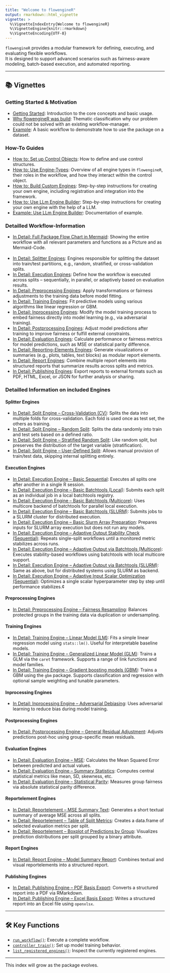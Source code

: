 ```yaml
---
title: "Welcome to flowengineR"
output: rmarkdown::html_vignette
vignette: >
  %\VignetteIndexEntry{Welcome to flowengineR}
  %\VignetteEngine{knitr::rmarkdown}
  %\VignetteEncoding{UTF-8}
---
```


`flowengineR` provides a modular framework for defining, executing, and evaluating flexible workflows.  
It is designed to support advanced scenarios such as fairness-aware modeling, batch-based execution, and automated reporting.

---

## 📚 Vignettes

### Getting Started & Motivation
- [Getting Started](getting_started.html): Introduction to the core concepts and basic usage.
- [Why flowengineR was build](why_flowengineR.html): Thematic classification why our problem could not be solved with an existing workflow-manager.
- [Example](example_workflow_credit.html): A basic workflow to demonstrate how to use the package on a dataset.

### How-To Guides
- [How to: Set up Control Objects](how_to_build_controlobjekt.html): How to define and use control structures.
- [How to: Use Engine-Types](how_to_use_engines.html): Overview of all engine types in `flowengineR`, their roles in the workflow, and how they interact within the control object.
- [How to: Build Custom Engines](how_to_build_custom_engine.html): Step-by-step instructions for creating your own engine, including registration and integration into the framework.
- [How to: Use LLm Engine Builder](how_to_use_llm_engine_builder.html): Step-by-step instructions for creating your own engine with the help of a LLM.
- [Example: Use LLm Engine Builder](llm_demonstration_eval_median.html): Documentation of example.

### Detailled Workflow-Information
- [In Detail: Full Package Flow Chart in Mermaid](metalevel_flowchart.html): Showing the entire workflow with all relevant parameters and functions as a Picture and as Mermaid-Code.
<br><br>
- [In Detail: Splitter Engines](detail_engines_split.html): Engines responsible for splitting the dataset into train/test partitions, e.g., random, stratified, or cross-validation splits.
- [In Detail: Execution Engines](detail_engines_execution.html): Define how the workflow is executed across splits – sequentially, in parallel, or adaptively based on evaluation results.
- [In Detail: Preprocessing Engines](detail_engines_preprocessing.html): Apply transformations or fairness adjustments to the training data before model fitting.
- [In Detail: Training Engines](detail_engines_train.html): Fit predictive models using various algorithms like linear regression or GBM.
- [In Detail: Inprocessing Engines](detail_engines_inprocessing.html): Modify the model training process to embed fairness directly into model learning (e.g., via adversarial training).
- [In Detail: Postprocessing Engines](detail_engines_postprocessing.html): Adjust model predictions after training to improve fairness or fulfill external constraints.
- [In Detail: Evaluation Engines](detail_engines_evaluation.html): Calculate performance or fairness metrics for model predictions, such as MSE or statistical parity difference.
- [In Detail: Reporting-Elements Engines](detail_engines_reportelement.html): Generate visualizations or summaries (e.g., plots, tables, text blocks) as modular report elements.
- [In Detail: Report Engines](detail_engines_report.html): Combine multiple report elements into structured reports that summarize results across splits and metrics.
- [In Detail: Publishing Engines](detail_engines_publish.html): Export reports to external formats such as PDF, HTML, Excel, or JSON for further analysis or sharing.



### Detailled Information on included Engines

#### Splitter Engines
- [In Detail: Split Engine – Cross-Validation (CV)](detail_engine_split_cv.html): Splits the data into multiple folds for cross-validation. Each fold is used once as test set, the others as training.
- [In Detail: Split Engine – Random Split](detail_engine_split_random.html): Splits the data randomly into train and test sets based on a defined ratio.
- [In Detail: Split Engine – Stratified Random Split](detail_engine_split_random_stratified.html): Like random split, but preserves the distribution of the target variable (stratification).
- [In Detail: Split Engine – User-Defined Split](detail_engine_split_userdefined.html): Allows manual provision of train/test data, skipping internal splitting entirely.

#### Execution Engines
- [In Detail: Execution Engine – Basic Sequential](detail_engine_execution_basic_sequential.html): Executes all splits one after another in a single R session.
- [In Detail: Execution Engine – Basic Batchtools (Local)](detail_engine_execution_basic_batchtools_local.html): Submits each split as an individual job in a local batchtools registry.
- [In Detail: Execution Engine – Basic Batchtools (Multicore)](detail_engine_execution_basic_batchtools_multicore.html): Uses multicore backend of batchtools for parallel local execution.
- [In Detail: Execution Engine – Basic Batchtools (SLURM)](detail_engine_execution_basic_batchtools_slurm.html): Submits jobs to a SLURM cluster for distributed execution.
- [In Detail: Execution Engine – Basic Slurm Array Preparation](detail_engine_execution_basic_slurm_array.html): Prepares inputs for SLURM array execution but does not run any models.
- [In Detail: Execution Engine – Adaptive Output Stability Check (Sequential)](detail_engine_execution_adaptive_output_sequential.html): Repeats single-split workflows until a monitored metric stabilizes across runs.
- [In Detail: Execution Engine – Adaptive Output via Batchtools (Multicore)](detail_engine_execution_adaptive_output_batchtools_multicore.html): Executes stability-based workflows using batchtools with local multicore support.
- [In Detail: Execution Engine – Adaptive Output via Batchtools (SLURM)](detail_engine_execution_adaptive_output_batchtools_slurm.html): Same as above, but for distributed systems using SLURM as backend.
- [In Detail: Execution Engine – Adaptive Input Scalar Optimization (Sequential)](detail_engine_execution_adaptive_input_scalar_sequential.html): Optimizes a single scalar hyperparameter step by step until performance stabilizes.¢

#### Preprocessing Engines
- [In Detail: Preprocessing Engine – Fairness Resampling](detail_engine_preprocessing_fairness_resampling.html): Balances protected groups in the training data via duplication or undersampling.

#### Training Engines
- [In Detail: Training Engine – Linear Model (LM)](detail_engine_train_lm.html): Fits a simple linear regression model using `stats::lm()`. Useful for interpretable baseline models.
- [In Detail: Training Engine – Generalized Linear Model (GLM)](detail_engine_train_glm.html): Trains a GLM via the `caret` framework. Supports a range of link functions and model families.
- [In Detail: Training Engine – Gradient boosting models (GBM)](detail_engine_train_gbm.html): Trains a GBM using the `gbm` package. Supports classification and regression with optional sample weighting and tunable parameters.

#### Inprocessing Engines
- [In Detail: Inprocessing Engine – Adversarial Debiasing](detail_engine_inprocessing_fairness_adversialdebiasing.html): Uses adversarial learning to reduce bias during model training.

#### Postprocessing Engines
- [In Detail: Postprocessing Engine – General Residual Adjustment](detail_engine_postprocessing_fairness_genresidual.html): Adjusts predictions post-hoc using group-specific mean residuals.

#### Evaluation Engines
- [In Detail: Evaluation Engine – MSE](detail_engine_eval_mse.html): Calculates the Mean Squared Error between predicted and actual values.
- [In Detail: Evaluation Engine – Summary Statistics](detail_engine_eval_summarystats.html): Computes central statistical metrics like mean, SD, skewness, etc.
- [In Detail: Evaluation Engine – Statistical Parity](detail_engine_eval_statisticalparity.html): Measures group fairness via absolute statistical parity difference.

#### Reportelement Engines
- [In Detail: Reportelement – MSE Summary Text](detail_engine_reportelement_text_msesummary.html): Generates a short textual summary of average MSE across all splits.
- [In Detail: Reportelement – Table of Split Metrics](detail_engine_reportelement_table_splitmetrics.html): Creates a data.frame of selected evaluation metrics per split.
- [In Detail: Reportelement – Boxplot of Predictions by Group](detail_engine_reportelement_boxplot_predictions.html): Visualizes prediction distributions per split grouped by a binary attribute.

#### Report Engines
- [In Detail: Report Engine – Model Summary Report](detail_engine_report_modelsummary.html): Combines textual and visual reportelements into a structured report.

#### Publishing Engines
- [In Detail: Publishing Engine – PDF Basis Export](detail_engine_publish_pdf_basis.html): Converts a structured report into a PDF via RMarkdown.
- [In Detail: Publishing Engine – Excel Basis Export](detail_engine_publish_excel_basis.html): Writes a structured report into an Excel file using `openxlsx`.

---

## 🛠️ Key Functions

- [`run_workflow()`](reference/run_workflow.html): Execute a complete workflow.
- [`controller_train()`](reference/controller_train.html): Set up model training behavior.
- [`list_registered_engines()`](reference/list_registered_engines.html): Inspect the currently registered engines.

---

This index will grow as the package evolves.
